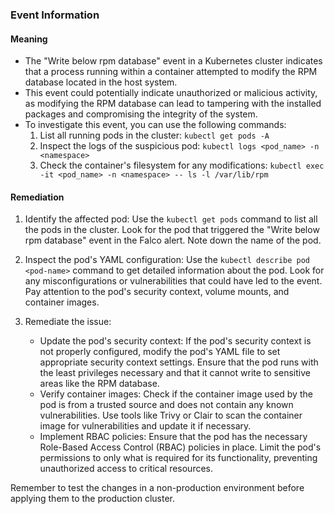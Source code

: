 
### Event Information

#### Meaning

- The "Write below rpm database" event in a Kubernetes cluster indicates that a process running within a container attempted to modify the RPM database located in the host system.
- This event could potentially indicate unauthorized or malicious activity, as modifying the RPM database can lead to tampering with the installed packages and compromising the integrity of the system.
- To investigate this event, you can use the following commands:
  1. List all running pods in the cluster: `kubectl get pods -A`
  2. Inspect the logs of the suspicious pod: `kubectl logs <pod_name> -n <namespace>`
  3. Check the container's filesystem for any modifications: `kubectl exec -it <pod_name> -n <namespace> -- ls -l /var/lib/rpm`

#### Remediation

1. Identify the affected pod: Use the `kubectl get pods` command to list all the pods in the cluster. Look for the pod that triggered the "Write below rpm database" event in the Falco alert. Note down the name of the pod.

2. Inspect the pod's YAML configuration: Use the `kubectl describe pod <pod-name>` command to get detailed information about the pod. Look for any misconfigurations or vulnerabilities that could have led to the event. Pay attention to the pod's security context, volume mounts, and container images.

3. Remediate the issue:
   - Update the pod's security context: If the pod's security context is not properly configured, modify the pod's YAML file to set appropriate security context settings. Ensure that the pod runs with the least privileges necessary and that it cannot write to sensitive areas like the RPM database.
   - Verify container images: Check if the container image used by the pod is from a trusted source and does not contain any known vulnerabilities. Use tools like Trivy or Clair to scan the container image for vulnerabilities and update it if necessary.
   - Implement RBAC policies: Ensure that the pod has the necessary Role-Based Access Control (RBAC) policies in place. Limit the pod's permissions to only what is required for its functionality, preventing unauthorized access to critical resources.

Remember to test the changes in a non-production environment before applying them to the production cluster.

